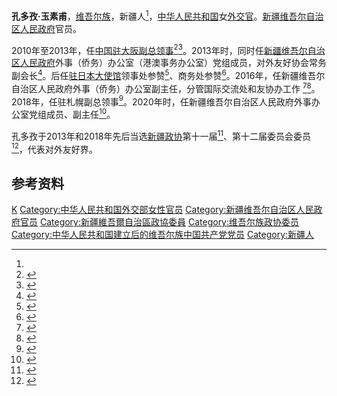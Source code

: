 '''孔多孜·玉素甫'''，[[维吾尔族|维吾尔族]]，新疆人<ref name=a1/>，[[中华人民共和国|中华人民共和国]]女[[外交官|外交官]]。[[新疆维吾尔自治区人民政府|新疆维吾尔自治区人民政府]]官员。

2010年至2013年，任[[中国驻大阪总领事馆|中国驻大阪副总领事]]<ref>{{cite web |url=https://www.mfa.gov.cn/ce/cgosaka/chn/jyjl/t756748.htm |title=驻大阪总领馆为西日本地区中国留学人员举办国庆招待会 |publisher=[[中华人民共和国驻大阪总领事馆|中华人民共和国驻大阪总领事馆]] |date=2010-09-28 |accessdate=2020-07-30}}</ref><ref>{{cite web |url=https://www.city.kyoto.lg.jp/sogo/page/0000151321.html |title=中華人民共和国駐大阪総領事館副総領事の表敬訪問 |publisher=京都市情報館 |date=2013-07-10 |accessdate=2020-07-30 |language=ja |archive-date=2015-09-06 |archive-url=https://web.archive.org/web/20150906122206/http://www.city.kyoto.lg.jp/sogo/page/0000151321.html |dead-url=no }}</ref>。2013年时，同时任[[新疆维吾尔自治区人民政府|新疆维吾尔自治区人民政府]]外事（侨务）办公室（港澳事务办公室）党组成员，对外友好协会常务副会长<ref name="a1">{{Cite web |url=http://roll.sohu.com/20130131/n365182688.shtml |title=政协委员孔多孜·玉素甫：我有义务宣传美丽新疆|accessdate=2021-08-05 |author=记者：玛依古丽·艾、崔志坚 |date=2013-01-31|publisher=搜狐网|language=Zh-hans |archive-date=2021-08-04 |archive-url=https://web.archive.org/web/20210804165249/http://roll.sohu.com/20130131/n365182688.shtml |dead-url=no }}</ref>。后任[[中国驻日本大使馆|驻日本大使馆]]领事处参赞<ref>{{cite web |url=http://www.china-embassy.or.jp/chn/gdxw/t1186387.htm |title=驻日本使馆与大分县友好人士举办交流活动 |publisher=中华人民共和国驻日本大使馆 |date=2014-08-28 |accessdate=2020-07-30 |archive-date=2014-09-24 |archive-url=https://web.archive.org/web/20140924151144/http://www.china-embassy.or.jp/chn/gdxw/t1186387.htm |dead-url=no }}</ref>、商务处参赞<ref>{{cite web |url=https://cn.wtcf.org.cn/news/cshyzx/201505187625.html |title=“北京旅游”走进日本旅游推介会取得热烈反响 |publisher=北京市旅游发展委员会 |date=2015-05-18 |accessdate=2020-07-30}}</ref>。2016年，任新疆维吾尔自治区人民政府外事（侨务）办公室副主任，分管国际交流处和友协办工作
<ref>{{cite web |url=https://www.xinjiang.gov.cn/xinjiang/rsrm/201602/b9606ad521ff48f8a1bd93ebbfa5469b.shtml |title=关于孔多孜·玉素甫同志职务的任免通知 |publisher=新疆维吾尔自治区人民政府 |date=2016-02-02 |accessdate=2022-03-07 }}</ref><ref>{{cite web |url=http://wqb.xinjiang.gov.cn/zwgk/wbld/2018/220758.htm |title=自治区外办（侨办）领导介绍 |publisher=新疆维吾尔自治区人民政府外事办公室 |date=2018-03-01 |accessdate=2020-07-30 }}{{Dead link}}</ref>。2018年，任驻札幌副总领事<ref>{{cite web |url=http://sapporo.chineseconsulate.org/chn/zlgdt/t1610711.htm |title=驻札幌副总领事孔多孜·玉素甫到任拜会领区内东北三县 |publisher=[[中华人民共和国驻札幌总领事馆|中华人民共和国驻札幌总领事馆]] |date=2018-11-06 |accessdate=2020-07-30}}</ref>。2020年时，任新疆维吾尔自治区人民政府外事办公室党组成员、副主任<ref>{{Cite web |url=http://fao.xinjiang.gov.cn/xjwqb/ldxx/202001/384ea69046534613907702b6d72f53c4.shtml |title=孔多孜·玉素甫 |accessdate=2021-08-05|date=2020-01-09|publisher=新疆维吾尔自治区人民政府网站 |language=Zh-hans |archive-date=2021-02-07 |archive-url=https://web.archive.org/web/20210207220632/http://fao.xinjiang.gov.cn/xjwqb/ldxx/202001/384ea69046534613907702b6d72f53c4.shtml |dead-url=no}}</ref>。

孔多孜于2013年和2018年先后当选[[新疆政协|新疆政协]]第十一届<ref>{{cite web |url=http://leaders.people.com.cn/n/2013/0123/c58278-20301262.html |title=政协新疆维吾尔自治区第十一届委员会委员名单 |publisher=[[人民网|人民网]] |date=2013-01-23 |accessdate=2020-07-30 |archive-date=2017-06-26 |archive-url=https://web.archive.org/web/20170626094830/http://leaders.people.com.cn/n/2013/0123/c58278-20301262.html |dead-url=yes}}</ref>、第十二届委员会委员<ref>{{cite web |url=http://news.ts.cn/system/2018/01/16/035074123.shtml |title=政协新疆维吾尔自治区第十二届委员会委员名单 |publisher=[[天山网|天山网]] |date=2018-01-17 |accessdate=2020-07-30 |archive-date=2018-05-28 |archive-url=https://web.archive.org/web/20180528005753/http://news.ts.cn/system/2018/01/16/035074123.shtml |dead-url=no }}</ref>，代表对外友好界。

==参考资料==
{{Reflist|2}}

{{start box}}
{{s-dip}}
{{succession box|[[张玉萍_(外交官)|张玉萍]]|[[夏少杰|夏少杰]]|中华人民共和国驻札幌副总领事|}}
{{end box}}

[[Category:中华人民共和国驻日本外交人员|K]]
[[Category:中华人民共和国外交部女性官员|Category:中华人民共和国外交部女性官员]]
[[Category:新疆维吾尔自治区人民政府官员|Category:新疆维吾尔自治区人民政府官员]]
[[Category:新疆維吾爾自治區政協委員|Category:新疆維吾爾自治區政協委員]]
[[Category:维吾尔族政协委员|Category:维吾尔族政协委员]]
[[Category:中华人民共和国建立后的维吾尔族中国共产党党员|Category:中华人民共和国建立后的维吾尔族中国共产党党员]]
[[Category:新疆人|Category:新疆人]]